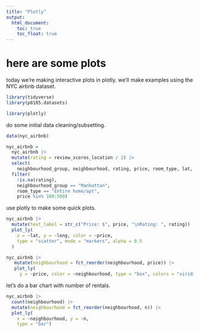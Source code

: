 ```yaml
---
title: "Plotly"
output: 
  html_document:
    toc: true
    toc_float: true
---
```


# here are some plots

today we're making interactive plots in plotly. we'll make examples using the NYC airbnb dataset.

```r
library(tidyverse)
library(p8105.datasets)

library(plotly)
```

do some initial data cleaning/subsetting.

```r
data(nyc_airbnb)

nyc_airbnb = 
  nyc_airbnb |> 
  mutate(rating = review_scores_location / 2) |>
  select(
    neighbourhood_group, neighbourhood, rating, price, room_type, lat, long) |>
  filter(
    !is.na(rating), 
    neighbourhood_group == "Manhattan",
    room_type == "Entire home/apt",
    price %in% 100:500)
```

use plotly to make some quick plots.

```r
nyc_airbnb |> 
  mutate(text_label = str_c("Price: $", price, "\nRating: ", rating)) |> 
  plot_ly(
    x = ~lat, y = ~long, color = ~price,
    type = "scatter", mode = "markers", alpha = 0.5
  )
```

```r
nyc_airbnb |> 
   mutate(neighbourhood = fct_reorder(neighbourhood, price)) |> 
   plot_ly(
     y = ~price, color = ~neighbourhood, type = "box", colors = "viridis")
```

let's do a bar chart with number of rentals.

```r
nyc_airbnb |> 
  count(neighbourhood) |> 
  mutate(neighbourhood = fct_reorder(neighbourhood, n)) |> 
  plot_ly(
    x = ~neighbourhood, y = ~n, 
    type = "bar")
```












